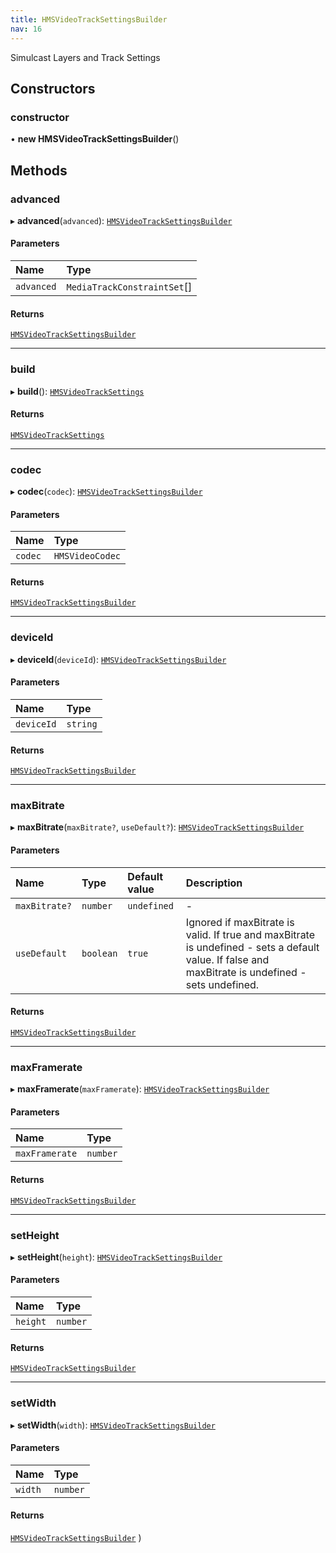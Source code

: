 ```yaml
---
title: HMSVideoTrackSettingsBuilder
nav: 16
---
```


Simulcast Layers and Track Settings

## Constructors

### constructor

• **new HMSVideoTrackSettingsBuilder**()

## Methods

### advanced

▸ **advanced**(`advanced`): [`HMSVideoTrackSettingsBuilder`](/v2/api-reference/web/classes/HMSVideoTrackSettingsBuilder)

#### Parameters

| Name       | Type                        |
| :--------- | :-------------------------- |
| `advanced` | `MediaTrackConstraintSet`[] |

#### Returns

[`HMSVideoTrackSettingsBuilder`](/v2/api-reference/web/classes/HMSVideoTrackSettingsBuilder)

---

### build

▸ **build**(): [`HMSVideoTrackSettings`](/v2/api-reference/web/classes/HMSVideoTrackSettings)

#### Returns

[`HMSVideoTrackSettings`](/v2/api-reference/web/classes/HMSVideoTrackSettings)

---

### codec

▸ **codec**(`codec`): [`HMSVideoTrackSettingsBuilder`](/v2/api-reference/web/classes/HMSVideoTrackSettingsBuilder)

#### Parameters

| Name    | Type            |
| :------ | :-------------- |
| `codec` | `HMSVideoCodec` |

#### Returns

[`HMSVideoTrackSettingsBuilder`](/v2/api-reference/web/classes/HMSVideoTrackSettingsBuilder)

---

### deviceId

▸ **deviceId**(`deviceId`): [`HMSVideoTrackSettingsBuilder`](/v2/api-reference/web/classes/HMSVideoTrackSettingsBuilder)

#### Parameters

| Name       | Type     |
| :--------- | :------- |
| `deviceId` | `string` |

#### Returns

[`HMSVideoTrackSettingsBuilder`](/v2/api-reference/web/classes/HMSVideoTrackSettingsBuilder)

---

### maxBitrate

▸ **maxBitrate**(`maxBitrate?`, `useDefault?`): [`HMSVideoTrackSettingsBuilder`](/v2/api-reference/web/classes/HMSVideoTrackSettingsBuilder)

#### Parameters

| Name          | Type      | Default value | Description                                                                                                                                        |
| :------------ | :-------- | :------------ | :------------------------------------------------------------------------------------------------------------------------------------------------- |
| `maxBitrate?` | `number`  | `undefined`   | -                                                                                                                                                  |
| `useDefault`  | `boolean` | `true`        | Ignored if maxBitrate is valid. If true and maxBitrate is undefined - sets a default value. If false and maxBitrate is undefined - sets undefined. |

#### Returns

[`HMSVideoTrackSettingsBuilder`](/v2/api-reference/web/classes/HMSVideoTrackSettingsBuilder)

---

### maxFramerate

▸ **maxFramerate**(`maxFramerate`): [`HMSVideoTrackSettingsBuilder`](/v2/api-reference/web/classes/HMSVideoTrackSettingsBuilder)

#### Parameters

| Name           | Type     |
| :------------- | :------- |
| `maxFramerate` | `number` |

#### Returns

[`HMSVideoTrackSettingsBuilder`](/v2/api-reference/web/classes/HMSVideoTrackSettingsBuilder)

---

### setHeight

▸ **setHeight**(`height`): [`HMSVideoTrackSettingsBuilder`](/v2/api-reference/web/classes/HMSVideoTrackSettingsBuilder)

#### Parameters

| Name     | Type     |
| :------- | :------- |
| `height` | `number` |

#### Returns

[`HMSVideoTrackSettingsBuilder`](/v2/api-reference/web/classes/HMSVideoTrackSettingsBuilder)

---

### setWidth

▸ **setWidth**(`width`): [`HMSVideoTrackSettingsBuilder`](/v2/api-reference/web/classes/HMSVideoTrackSettingsBuilder)

#### Parameters

| Name    | Type     |
| :------ | :------- |
| `width` | `number` |

#### Returns

[`HMSVideoTrackSettingsBuilder`](/v2/api-reference/web/classes/HMSVideoTrackSettingsBuilder)
)

